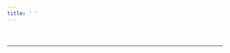 ```yaml
---
title: ' '
---
```


<font size="4">

&nbsp;
<!-- add line to divide content from footer -->
<hr />

<!-- Add icon library -->
<link rel="stylesheet" href="https://cdnjs.cloudflare.com/ajax/libs/font-awesome/4.7.0/css/font-awesome.min.css">

<link rel="stylesheet" href="https://use.fontawesome.com/releases/v5.8.1/css/all.css" integrity="sha384-50oBUHEmvpQ+1lW4y57PTFmhCaXp0ML5d60M1M7uH2+nqUivzIebhndOJK28anvf" crossorigin="anonymous">

<link rel="stylesheet" href="https://cdn.rawgit.com/jpswalsh/academicons/master/css/academicons.min.css">

<font size="6">

<!-- Add icons from font awesome -->
<p style="text-align: center;">
    <a href="https://twitter.com/_helenschmidt_" target="_blank" class="fab fa-twitter" style="color:Tomato"></a>
    <a href="https://github.com/hschmidt12" target="_blank" class="fab fa-github" style="color:Tomato"></a>
</p>
</font>
